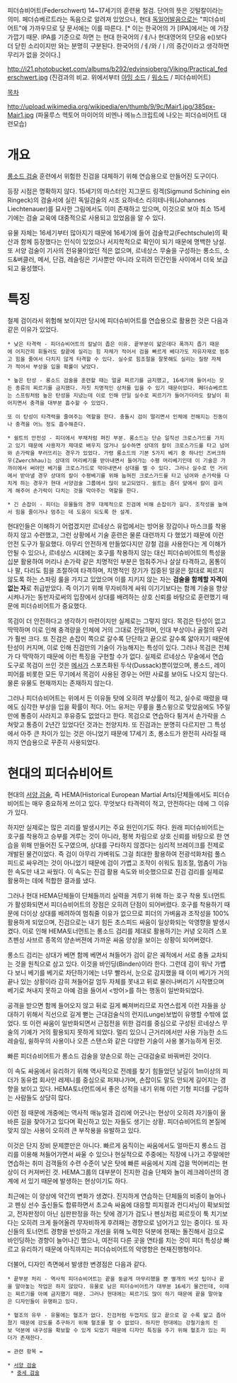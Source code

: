 피더슈비어트(Federschwert) 14~17세기의 훈련용 철검. 
단어의 뜻은 깃털칼이라는 의미.
페더슈베르트라는 독음으로 알려져 있었으나, 현대 [[독일어]]발음으로는 "피더슈비어트"에 가까우므로 당 문서에는 이를 따른다. [* 이는 한국어의 {{{[ㅔ]}}}가 [IPA]에서는 {{{[ɛ]}}}에 가장 가깝기 때문. IPA를 기준으로 하면 {{{[e]}}}는 현대 한국어의 /ㅔ/나 현대영어의 단모음 e({{{[ɛ]}}})보다 더 닫힌 소리이지만 {{{[i]}}}와는 분명히 구분된다. 한국어의 /ㅔ/와 /ㅣ/의 중간이라고 생각하면 무리가 없을 것이다.]

http://i21.photobucket.com/albums/b292/edvinsjoberg/Viking/Practical_federschwert.jpg
(진검과의 비교. 위에서부터 [[아밍 소드]] / [[워소드]] / 피더슈비어트)

[[목차]]

http://upload.wikimedia.org/wikipedia/en/thumb/9/9c/Mair1.jpg/385px-Mair1.jpg
(파울루스 헥토어 마이어의 비엔나 메뉴스크립트에 나오는 피더슈비어트 대련모습)

= 개요 = 

[[롱소드 검술]] 훈련에서 위험한 진검을 대체하기 위해 연습용으로 만들어진 도구이다. 

등장 시점은 명확하지 않다. 15세기의 마스터인 지그문드 링겍(Sigmund Schining ein Ringeck)의 검술서에 실린 독일검술의 시조 요하네스 리히테나워(Johannes Liechtenauer)를 묘사한 그림에서도 이미 존재하고 있으며, 이것으로 보아 최소 15세기에는 검술 교육에 대중적으로 사용되고 있었음을 알 수 있다.

유물 자체는 16세기부터 많아지기 때문에 16세기에 들어 검술학교(Fechtschule)의 확산과 함께 등장했다는 인식이 있었으나 서지학적으로 확인이 되기 때문에 명백한 낭설. 또 서양 검술이 기사의 전유물이었던 적은 없으며, 르네상스 무술을 구성하는 롱소드, 소드&버클러, 메서, 단검, 레슬링은 기사뿐만 아니라 오히려 민간인들 사이에서 더욱 보급되고 융성했다.

= 특징 = 

철제 검이라서 위험해 보이지만 당시에 피더슈비어트를 연습용으로 활용한 것은 다음과 같은 이유가 있었다. 

 * 낮은 타격력 - 피더슈비어트의 칼날이 좁은 이유. 끝부분이 얇은데다 폭까지 좁기 때문에 어지간히 휘둘러도 칼끝에 실리는 힘 자체가 적어서 검을 빠르게 베다가도 자유자재로 멈추고 힘을 줄여서 다치지 않게 타격할 수 있다. 실수로 힘조절을 잘못해도 실리는 질량 자체가 적어서 부상을 입을 확률이 낮았다. 

 * 높은 탄성 - 롱소드 검술을 훈련할 때는 얼굴 찌르기를 금지했고, 16세기에 들어서는 모든 종류의 찌르기를 금지했다. 자칫 치명적인 상처를 입을 수 있기 때문이었다. 페더슈베르트는 스프링처럼 높은 탄성을 지녔는데 이로 인해 만일 실수로 찌르기가 들어가더라도 칼날이 휘어지면서 충격을 대부분 흡수할 수 있었다. 

 또 이 탄성이 타격력을 줄여주는 역할을 한다. 충돌시 검이 떨리면서 인체에 전해지는 진동이나 충격을 어느 정도 흡수해준다. 

 * 쉴트의 안전성 - 피더에서 부채처럼 펴진 부분. 롱소드는 단순 일직선 크로스가드를 가지고 있기 때문에 사용자가 제대로 배우지 않거나 실수하면 상대의 칼이 크로스가드를 타고 넘어와 손가락을 부러뜨리는 경우가 있었다. 가령 롱소드의 기본 5가지 베기 중 하나인 즈버크하우(Zwerchhau)는 상대의 머리베기를 받아내면서 들어가는 수평 머리베기인데 이 기술은 가까이에서 써야만 베기를 크로스가드로 막아내면서 상대를 벨 수 있다. 그러나 실수로 먼 거리에서 받아낼 경우 상대의 칼이 수평베기를 위해 눕혀진 크로스가드를 타고 넘어와 손가락을 다치게 하는 경우가 현대 서양검술 그룹에서 많이 보고되었다. 쉴트는 좀더 앞에서 칼이 걸리게 해주어 손가락이 다치는 것을 막아주는 역할을 한다.  

 * 긴 손잡이 - 피더는 유물들의 경우 대체적으로 진검에 비해 손잡이가 길다. 조작성을 높여서 힘을 줄이거나 멈추는 데 도움이 되도록 한 설계. 

현대인들은 이해하기 어렵겠지만 르네상스 유럽에서는 방어용 장갑이나 마스크를 착용하지 않고 수련했고, 그런 상황에서 기술 훈련은 물론 대련까지 다 했었기 때문에 이런 안전 도구가 필요했다. 아무리 안전하게 만들었다지만 강철 검을 사용한다는 게 이해가 안될 수 있으나, 르네상스 시대에는 호구를 착용하지 않는 대신 피더슈비어트의 특성을 십분 활용하여 머리나 손가락 같은 치명적인 부분은 멈춰주거나 살살 타격하고, 몸통이나 팔, 다리도 힘을 조절하여 타격하며, 치명적인 장기가 집중된 얼굴은 절대로 찌르지 않도록 하는 스파링 룰을 가지고 있었으며 이를 지키지 않는 자는 '''검술을 함께할 자격이 없는 자'''로 취급받았다. 즉 이기기 위해 무자비하게 싸워 이기기보다는 함께 기술을 향상시켜나가는 동반자로써의 입장에서 상대를 배려하는 상호 신뢰를 바탕으로 훈련했기 때문에 피더슈비어트가 중요했다. 

목검이 더 안전하다고 생각하기 마련이지만 실제로는 그렇지 않다. 목검은 탄성이 없고 딱딱하며 이로 인해 충격량을 인체에 거의 그대로 전달하며, 인대 부상이나 골절의 우려가 훨씬 크다. 또 진검은 손잡이 쪽으로 갈수록 단단하고 끝으로 갈수록 얇아지기 때문에 탄성이 커지며, 이로 인해 진검만의 기술이 가능해지는 특성이 있다. 그러나 목검은 전체가 다 딱딱하기 때문에 이런 특징을 구현할 수가 없다. 실제로 르네상스 무술에서 연습 도구로 목검이 쓰인 것은 [[메서]]가 스포츠화된 두삭(Dussack)뿐이었으며, 롱소드, 레이피어를 비롯한 모든 무기에서 목검이 사용된 경우는 어떤 사료를 보아도 나오지 않는다. 물론 유물도 현재까지는 존재하지 않는다. 

그러나 피더슈비어트는 위에서 든 이유들 탓에 오히려 부상률이 적고, 실수로 때렸을 때에도 심각한 부상을 입을 확률이 적다. 어느 유저는 무릎을 풀스윙으로 맞았음에도 1주일만에 통증이 사라지고 후유증도 없었다고 한다. 목검으로 연습하다 튕겨서 손가락을 스쳐맞고 통증이 2년간 있었다던 것과는 천양지차. 또 진검과는 분명히 다르지만 그 특성에서 아주 큰 차이가 있는 것은 아니었기 때문에 17세기 초, 롱소드가 완전히 사라질 때까지 연습용으로 꾸준히 사용되었다. 

= 현대의 피더슈비어트 =

현대의 [[서양 검술]], 즉 HEMA(Historical European Martial Arts)단체들에서도 피더슈비어트는 매우 중요하게 쓰이고 있다. 무엇보다 타격력이 적고, 안전하다는 데에 그 이유가 있다. 

하지만 실제로는 많은 괴리를 발생시키는 주요 원인이기도 하다. 원래 피더슈비어트는 호구를 착용하고 승부를 겨루는 것이 아니라, 평복 차림으로 상호 신뢰를 바탕으로 한 연습을 위해 만들어진 도구였으며, 상대를 구타하지 않겠다는 심리적 브레이크를 전제로 개발된 물건이었다. 즉 검이 아무리 가벼워도 그걸 최대한 활용하여 전광석화처럼 풀스피드로 싸우려는 것이 아니었기 때문에 검이 가볍고 조작이 쉬워도 힘조절, 멈춤이 가능한 속도만 내고 싸웠다. 이 속도는 진검 활용 속도와 비슷했으므로 진검 검리를 실제로 활용하는 데에 적합한 결과를 냈다. 

그러나 현대 HEMA단체들이 단체들끼리 실력을 겨루기 위해 하는 호구 착용 토너먼트가 활성화되면서 피더슈비어트의 장점은 오히려 단점이 되어버렸다. 호구를 착용하기 때문에 더이상 상대를 배려하여 멈춰줄 이유가 없으므로 피더의 가벼움과 조작성을 100%활용하게 되었으며, 진검으로는 내기 힘든 초스피드 싸움이 일상화되는 악영향을 발생시켰다. 이로 인해 HEMA토너먼트는 롱소드 검리를 제대로 활용하기는 커녕 오히려 스포츠펜싱 사브르 종목의 양손버젼에 가까운 싸움 양상을 보이는 상황이 되어버렸다. 

롱소드 검리는 상대가 베면 함께 베면서 쳐들어가 검이 같은 궤적에서 서로 충돌 교차되는 것을 원칙으로 삼고 있다. 이것을 바인딩(Binden)이라 한다. 그런데 검이 워낙 가볍다 보니 베기를 베기로 차단하기에는 너무 빨라서, 눈으로 감지했을 때 이미 베기가 거의 끝나 있는 상황이라 감히 쳐들어갈 엄두 자체를 못내고 뒤로 물러나버리기 시작했으며 베기로 쳐내지 못하고 아예 검을 들어서 <방어>를 하는 행동이 일반화되었다. 

공격을 받으면 함께 들어오지 않고 뒤로 길게 빠져버리므로 자연스럽게 이런 자들을 상대하기 위해서 직선으로 길게 뻗는 근대검술식의 런지(Lunge)보법이 유행할 수밖에 없었다. 또 이런 싸움이 일반화되면서 근접전을 위한 검리를 중심으로 구성된 르네상스 무술의 기예가 거의 활용되지 못하게 되었다. 멀리 있으니 근거리에서만 사용 가능한 소드레슬링, 쉴하우의 사용이나 오픈 스탠스와 같은 다양한 기술이 사용 불가능하게 된것. 

빠른 피더슈비어트가 롱소드 검술을 양손으로 하는 근대검술로 바꿔버린 것이다.  

이 속도 싸움에서 유리하기 위해 역사적으로 전례를 찾기 힘들었던 날길이 1m이상의 피더가 동유럽 회사인 레제니를 중심으로 퍼져나가며, 손잡이도 말도 안되게 길어지는 경향을 보이고 있다. HEMA토너먼트에서 좋은 성적을 내기 위해 이런 기형 피더를 구입하는 사람들도 상당히 많다. 

이런 점 때문에 개중에는 역사적 매뉴얼과 검리에 어긋나는 현상이 오히려 자기들이 올바른 길을 찾아가고 있다며 확신하고 있는 자들도 생기는 상황. 피더슈비어트의 본질에 맞지 않는 사용이 오히려 큰 부작용을 유발하고 있다. 

이것은 단지 장비 문제뿐만은 아니다. 빠르게 움직이는 싸움에서도 얼마든지 롱소드 검리를 이용해 쳐들어가면서 싸울 수 있으나 현실적으로 주중에는 직장에 나가고 주말에만 연습하는 취미 검객들의 수련 수준이 낮은 탓에 빠른 싸움에서 지레 겁을 먹어버리는 현상이 더 커져버린 것. HEMA그룹의 대부분이 진지한 검술 단체와 놀이 레크레이션의 경계에 서 있기 때문에 발생하는 현상이기도 하다. 

최근에는 이 양상에 약간의 변화가 생겼다. 진지하게 연습하는 단체들의 비중이 늘어나고 펜싱 선수 출신들도 합류하면서 초고속 싸움에 대응할 피지컬과 컨디셔닝이 확보되었고, 전자판정이 아닌 심판판정을 하는 탓에 경기가 검도나 펜싱처럼 찌르듯이 툭 치기보다는 오히려 크게 들어올려 무자비하게 후려패는 경향으로 넘어가고 있는 중이다. 또 자신들의 토너먼트 경향을 반성하고 개선을 위해 노력한 덕분에 현재는 돌진해서 검으로 바인딩하는 경향이 늘어나긴 했으나, 여전히 다른 곳을 연타를 치는 것이 피더 특성상 빠르고 유리하기 때문에 아직까지는 피더슈비어트의 악영향은 현재진행형이다. 

더불어, 디자인 측면에서 발생한 변경점은 다음과 같다. 
 
 * 끝부분 처리 - 역사적 피더슈비어트는 끝을 둥글게 마무리했을 뿐 별개의 버섯 팁이나 끝을 말아놓는 작업은 하지 않았다. 유물로 남은 피더슈비어트가 대부분 16세기 물건인데, 이때는 찌르기를 아예 금지했기 때문. 그러나 현대에는 찌르기도 많이 하기 때문에 끝을 말아놓은 디자인들이 유행하고 있다. 

 * 혈조의 유무 - 유물에는 혈조가 없다. 진검처럼 두껍지도 않고 끝으로 갈 수록 얇고 좁아졌기 때문에 강도를 추구하기 위해 혈조를 팔 수 없었다. 하지만 현대에는 강철기술의 진보 덕분에 내구성을 확보할 수 있게 되었기 때문에 디자인 특징을 주기 위해 혈조가 있는 피더가 존재한다. 

 = 관련 항목 = 

 * [[서양 검술]]
  * [[중세 검술]]
